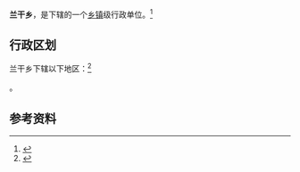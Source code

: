 {{中国乡级行政区|65/32/26/204/000}}

'''兰干乡'''，是{{PRC admin/fullname|65/32/26/204/000|3}}下辖的一个[[乡镇|乡镇]]级行政单位。<ref>{{PRC admin/ref sgc|{{PRC admin/parent|65/32/26/204/000}}}}</ref>

== 行政区划 ==

兰干乡下辖以下地区：<ref>{{PRC admin/ref sgc|65/32/26/204/000}}</ref>

{{PRC admin/children|65/32/26/204/000}}。

== 参考资料 ==

{{reflist}}

{{行政区划小作品}}
{{PRC admin/navcat|65/32/26/204/000}}